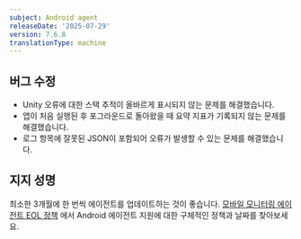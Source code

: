 ```yaml
---
subject: Android agent
releaseDate: '2025-07-29'
version: 7.6.8
translationType: machine
---
```


## 버그 수정

* Unity 오류에 대한 스택 추적이 올바르게 표시되지 않는 문제를 해결했습니다.
* 앱이 처음 실행된 후 포그라운드로 돌아왔을 때 요약 지표가 기록되지 않는 문제를 해결했습니다.
* 로그 항목에 잘못된 JSON이 포함되어 오류가 발생할 수 있는 문제를 해결했습니다.

## 지지 성명

최소한 3개월에 한 번씩 에이전트를 업데이트하는 것이 좋습니다. [모바일 모니터링 에이전트 EOL 정책](/docs/mobile-monitoring/new-relic-mobile/get-started/mobile-agents-eol-policy/#android-eol) 에서 Android 에이전트 지원에 대한 구체적인 정책과 날짜를 찾아보세요.